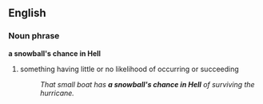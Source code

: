 ==English==
===Noun phrase===
'''a snowball's chance in Hell'''
#{{idiom}} something having little or no likelihood of occurring or succeeding
#:''That small boat has '''a snowball's chance in Hell''' of surviving the hurricane.''
